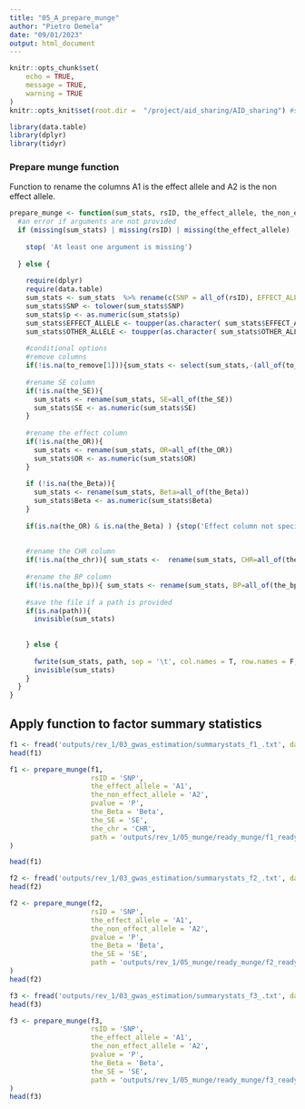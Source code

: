 ```yaml
---
title: "05_A_prepare_munge"
author: "Pietro Demela"
date: "09/01/2023"
output: html_document
---
```


```r
knitr::opts_chunk$set(
	echo = TRUE,
	message = TRUE,
	warning = TRUE
)
knitr::opts_knit$set(root.dir =  "/project/aid_sharing/AID_sharing") #set up the project directory
```

```r
library(data.table)
library(dplyr)
library(tidyr)
```

### Prepare munge function

Function to rename the columns A1 is the effect allele and A2 is the non effect allele. 

```r
prepare_munge <- function(sum_stats, rsID, the_effect_allele, the_non_effect_allele, pvalue, the_OR=NA, the_Beta=NA, the_SE=NA, the_chr=NA, the_bp=NA, to_remove=NA, path = NA){
  #an error if arguments are not provided
  if (missing(sum_stats) | missing(rsID) | missing(the_effect_allele) | missing(the_non_effect_allele) |missing(pvalue) ) {
    
    stop( 'At least one argument is missing')
    
  } else {
    
    require(dplyr)
    require(data.table)
    sum_stats <- sum_stats  %>% rename(c(SNP = all_of(rsID), EFFECT_ALLELE  = all_of(the_effect_allele), OTHER_ALLELE = all_of(the_non_effect_allele), p = all_of(pvalue) ))
    sum_stats$SNP <- tolower(sum_stats$SNP)
    sum_stats$p <- as.numeric(sum_stats$p)
    sum_stats$EFFECT_ALLELE <- toupper(as.character( sum_stats$EFFECT_ALLELE))
    sum_stats$OTHER_ALLELE <- toupper(as.character( sum_stats$OTHER_ALLELE))
    
    #conditional options
    #remove columns
    if(!is.na(to_remove[1])){sum_stats <- select(sum_stats,-(all_of(to_remove)))}
    
    #rename SE column
    if(!is.na(the_SE)){
      sum_stats <- rename(sum_stats, SE=all_of(the_SE))
      sum_stats$SE <- as.numeric(sum_stats$SE)
    }
    
    #rename the effect column
    if(!is.na(the_OR)){
      sum_stats <- rename(sum_stats, OR=all_of(the_OR))
      sum_stats$OR <- as.numeric(sum_stats$OR)
    }
    
    if (!is.na(the_Beta)){
      sum_stats <- rename(sum_stats, Beta=all_of(the_Beta))
      sum_stats$Beta <- as.numeric(sum_stats$Beta)
    }
    
    if(is.na(the_OR) & is.na(the_Beta) ) {stop('Effect column not specified ')}
    
    
    #rename the CHR column
    if(!is.na(the_chr)){ sum_stats <-  rename(sum_stats, CHR=all_of(the_chr))}
    
    #rename the BP column
    if(!is.na(the_bp)){ sum_stats <- rename(sum_stats, BP=all_of(the_bp))}
    
    #save the file if a path is provided
    if(is.na(path)){
      invisible(sum_stats)
      
      
    } else {
      
      fwrite(sum_stats, path, sep = '\t', col.names = T, row.names = F, quote = F)
      invisible(sum_stats)
    }
  }
}

```


## Apply function to factor summary statistics

```r
f1 <- fread('outputs/rev_1/03_gwas_estimation/summarystats_f1_.txt', data.table = F)
head(f1)

f1 <- prepare_munge(f1,
                    rsID = 'SNP',
                    the_effect_allele = 'A1',
                    the_non_effect_allele = 'A2',
                    pvalue = 'P',
                    the_Beta = 'Beta',
                    the_SE = 'SE',
                    the_chr = 'CHR',
                    path = 'outputs/rev_1/05_munge/ready_munge/f1_ready_for_munge.txt'
)

head(f1)

```


```r
f2 <- fread('outputs/rev_1/03_gwas_estimation/summarystats_f2_.txt', data.table = F)
head(f2)

f2 <- prepare_munge(f2,
                    rsID = 'SNP',
                    the_effect_allele = 'A1',
                    the_non_effect_allele = 'A2',
                    pvalue = 'P',
                    the_Beta = 'Beta',
                    the_SE = 'SE',
                    path = 'outputs/rev_1/05_munge/ready_munge/f2_ready_for_munge.txt'
)
head(f2)
```


```r
f3 <- fread('outputs/rev_1/03_gwas_estimation/summarystats_f3_.txt', data.table = F)
head(f3)

f3 <- prepare_munge(f3,
                    rsID = 'SNP',
                    the_effect_allele = 'A1',
                    the_non_effect_allele = 'A2',
                    pvalue = 'P',
                    the_Beta = 'Beta',
                    the_SE = 'SE',
                    path = 'outputs/rev_1/05_munge/ready_munge/f3_ready_for_munge.txt'
)
head(f3)
```


